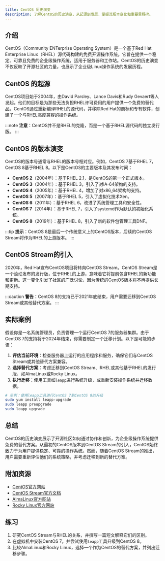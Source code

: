 ```yaml
---
title: CentOS 历史演变
description: 了解CentOS的历史演变，从起源到发展，掌握其版本变化和重要里程碑。
---
```


## 介绍

CentOS（Community ENTerprise Operating System）是一个基于Red Hat Enterprise Linux（RHEL）源代码构建的免费开源操作系统。它旨在提供一个稳定、可靠且免费的企业级操作系统，适用于服务器和工作站。CentOS的历史演变不仅反映了开源社区的力量，也展示了企业级Linux操作系统的发展历程。

## CentOS 的起源

CentOS项目始于2004年，由David Parsley、Lance Davis和Rudy Gevaert等人发起。他们的目标是为那些无法负担RHEL许可费用的用户提供一个免费的替代品。CentOS通过重新编译RHEL的源代码，并移除Red Hat的商标和专有软件，创建了一个与RHEL高度兼容的操作系统。

:::note
**注意**：CentOS并不是RHEL的克隆，而是一个基于RHEL源代码的独立发行版。
:::

## CentOS 的版本演变

CentOS的版本号通常与RHEL的版本号相对应。例如，CentOS 7基于RHEL 7，CentOS 8基于RHEL 8。以下是CentOS的主要版本及其发布时间：

- **CentOS 2**（2004年）：基于RHEL 2.1，是CentOS的第一个正式版本。
- **CentOS 3**（2004年）：基于RHEL 3，引入了对IA-64架构的支持。
- **CentOS 4**（2005年）：基于RHEL 4，增加了对x86_64架构的支持。
- **CentOS 5**（2007年）：基于RHEL 5，引入了虚拟化技术Xen。
- **CentOS 6**（2011年）：基于RHEL 6，改进了系统管理工具和安全性。
- **CentOS 7**（2014年）：基于RHEL 7，引入了systemd作为默认的初始化系统。
- **CentOS 8**（2019年）：基于RHEL 8，引入了新的软件包管理工具DNF。

:::tip
**提示**：CentOS 8是最后一个传统意义上的CentOS版本，后续的CentOS Stream将作为RHEL的上游版本。
:::

## CentOS Stream的引入

2020年，Red Hat宣布CentOS项目将转向CentOS Stream。CentOS Stream是一个滚动发布的发行版，位于RHEL的上游，意味着它将提前包含RHEL的新功能和更新。这一变化引发了社区的广泛讨论，因为传统的CentOS版本将不再提供长期支持。

:::caution
**警告**：CentOS 8的支持已于2021年底结束，用户需要迁移到CentOS Stream或其他替代方案。
:::

## 实际案例

假设你是一名系统管理员，负责管理一个运行CentOS 7的服务器集群。由于CentOS 7的支持将于2024年结束，你需要制定一个迁移计划。以下是可能的步骤：

1. **评估当前环境**：检查服务器上运行的应用程序和服务，确保它们与CentOS Stream或其他替代方案兼容。
2. **选择替代方案**：考虑迁移到CentOS Stream、RHEL或其他基于RHEL的发行版，如AlmaLinux或Rocky Linux。
3. **执行迁移**：使用工具如`leapp`进行系统升级，或重新安装操作系统并迁移数据。

```bash
# 示例：使用leapp工具进行CentOS 7到CentOS 8的升级
sudo yum install leapp-upgrade
sudo leapp preupgrade
sudo leapp upgrade
```

## 总结

CentOS的历史演变展示了开源社区如何通过协作和创新，为企业级操作系统提供免费的替代方案。从最初的CentOS版本到CentOS Stream的引入，CentOS始终致力于为用户提供稳定、可靠的操作系统。然而，随着CentOS Stream的推出，用户需要重新评估他们的系统策略，并考虑迁移到新的替代方案。

## 附加资源

- [CentOS官方网站](https://www.centos.org/)
- [CentOS Stream官方文档](https://centos.org/centos-stream/)
- [AlmaLinux官方网站](https://almalinux.org/)
- [Rocky Linux官方网站](https://rockylinux.org/)

## 练习

1. 研究CentOS Stream与RHEL的关系，并撰写一篇短文解释它们的区别。
2. 在虚拟机中安装CentOS 7，并尝试使用`leapp`工具升级到CentOS 8。
3. 比较AlmaLinux和Rocky Linux，选择一个作为CentOS的替代方案，并列出迁移步骤。
